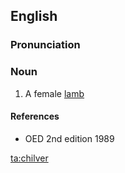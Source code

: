 ==English==
===Pronunciation===
{{IPA|/ˈtʃɪlvɚ/|lang=en}}

===Noun===
{{en-noun}}

#A female [[lamb]]

====References====
*OED 2nd edition 1989

[[ta:chilver]]